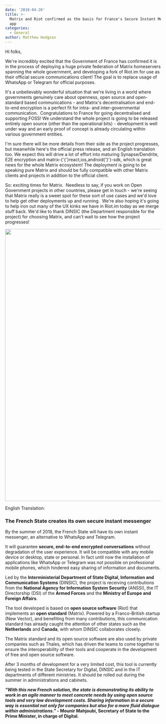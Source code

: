 ```yaml
---
date: '2018-04-26'
title: >-
  Matrix and Riot confirmed as the basis for France's Secure Instant Messenger
  app
categories:
  - General
author: Matthew Hodgson
---
```


Hi folks,

We're incredibly excited that the Government of France has confirmed it is in the process of deploying a huge private federation of Matrix homeservers spanning the whole government, and developing a fork of Riot.im for use as their official secure communications client! The goal is to replace usage of WhatsApp or Telegram for official purposes.


It's a unbelievably wonderful situation that we're living in a world where governments genuinely care about openness, open source and open-standard based communications - and Matrix's decentralisation and end-to-end encryption is a perfect fit for intra- and inter-governmental communication.  Congratulations to France for going decentralised and supporting FOSS! We understand the whole project is going to be released entirely open source (other than the operational bits) - development is well under way and an early proof of concept is already circulating within various government entities.


I'm sure there will be more details from their side as the project progresses, but meanwhile here's the official press release, and an English translation too. We expect this will drive a lot of effort into maturing Synapse/Dendrite, E2E encryption and matrix-{'{'}react,ios,android{'}'}-sdk, which is great news for the whole Matrix ecosystem! The deployment is going to be speaking pure Matrix and should be fully compatible with other Matrix clients and projects in addition to the official client.


So: exciting times for Matrix.  Needless to say, if you work on Open Government projects in other countries, please get in touch - we're seeing that Matrix really is a sweet spot for these sort of use cases and we'd love to help get other deployments up and running.  We're also hoping it's going to help iron out many of the UX kinks we have in Riot.im today as we merge stuff back. We'd like to thank DINSIC (the Department responsible for the project) for choosing Matrix, and can't wait to see how the project progresses!


<a href="https://matrix.org/blog/wp-content/uploads/2018/04/CP_messagerie_instantanee_Etat.pdf"><img class="aligncenter size-large wp-image-3082" src="https://matrix.org/blog/wp-content/uploads/2018/04/dinsic.jpg" alt="" width="620" height="877" /></a>

English Translation:
<h3>The French State creates its own secure instant messenger</h3>
By the summer of 2018, the French State will have its own instant messenger, an alternative to WhatsApp and Telegram.

It will guarantee <b>secure, end-to-end encrypted conversations</b> without degradation of the user experience. It will be compatible with any mobile device or desktop, state or personal. In fact until now the installation of applications like WhatsApp or Telegram was not possible on professional mobile phones, which hindered easy sharing of information and documents.

Led by the <b>Interministerial Department of State Digital, Information and Communication Systems</b> (DINSIC), the project is receiving contributions from the <b>National Agency for Information System Security</b> (ANSSI), the IT Directorship (DSI) of the <b>Armed Forces</b> and the <b>Ministry of Europe and Foreign Affairs</b>.

The tool developed is based on <b>open source software</b> (Riot) that implements an <b>open standard</b> (Matrix). Powered by a Franco-British startup (New Vector), and benefiting from many contributions, this communication standard has already caught the attention of other states such as the <b>Netherlands</b> and <b>Canada</b>, with whom DINSIC collaborates closely.

The Matrix standard and its open source software are also used by private companies such as Thales, which has driven the teams to come together to ensure the interoperability of their tools and cooperate in the development of free and open source software.

After 3 months of development for a very limited cost, this tool is currently being tested in the State Secretary for Digital, DINSIC and in the IT departments of different ministries. It should be rolled out during the summer in administrations and cabinets.

<b><i>"With this new French solution, the state is demonstrating its ability to work in an agile manner to meet concrete needs by using open source tools and very low development costs. Sharing information in a secure way is essential not only for companies but also for a more fluid dialogue within administrations."</i> - Mounir Mahjoubi, Secretary of State to the Prime Minister, in charge of Digital.</b>